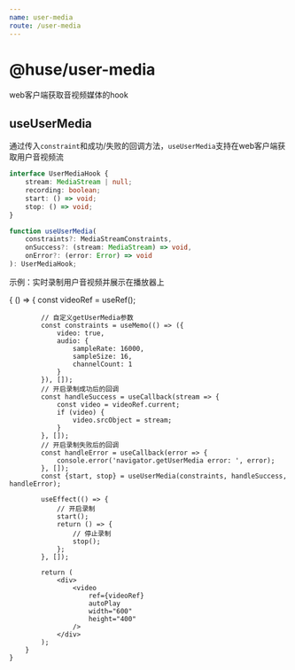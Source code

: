 ```yaml
---
name: user-media
route: /user-media
---
```



# @huse/user-media

web客户端获取音视频媒体的hook

## useUserMedia

通过传入`constraint`和成功/失败的回调方法，`useUserMedia`支持在web客户端获取用户音视频流

```typescript
interface UserMediaHook {
    stream: MediaStream | null;
    recording: boolean;
    start: () => void;
    stop: () => void;
}

function useUserMedia(
    constraints?: MediaStreamConstraints,
    onSuccess?: (stream: MediaStream) => void,
    onError?: (error: Error) => void
): UserMediaHook;
```

示例：实时录制用户音视频并展示在播放器上

<Playground>
    {
        () => {
            const videoRef = useRef();

            // 自定义getUserMedia参数
            const constraints = useMemo(() => ({
                video: true,
                audio: {
                    sampleRate: 16000,
                    sampleSize: 16,
                    channelCount: 1
                }
            }), []);
            // 开启录制成功后的回调
            const handleSuccess = useCallback(stream => {
                const video = videoRef.current;
                if (video) {
                    video.srcObject = stream;
                }
            }, []);
            // 开启录制失败后的回调
            const handleError = useCallback(error => {
                console.error('navigator.getUserMedia error: ', error);
            }, []);
            const {start, stop} = useUserMedia(constraints, handleSuccess, handleError);

            useEffect(() => {
                // 开启录制
                start();
                return () => {
                    // 停止录制
                    stop();
                };
            }, []);

            return (
                <div>
                    <video
                        ref={videoRef}
                        autoPlay
                        width="600"
                        height="400"
                    />
                </div>
            );
        }
    }
</Playground>
